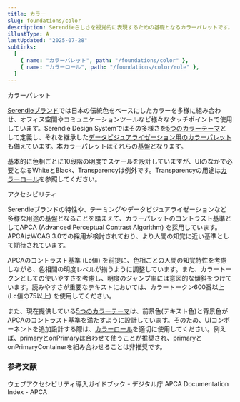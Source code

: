 ```yaml
---
title: カラー
slug: foundations/color
description: Serendieらしさを視覚的に表現するための基礎となるカラーパレットです。このパレットに基づくことでプロダクト間の一貫性を強化できます。カラーパレットはリファレンストークンとして定義されています。
illustType: A
lastUpdated: "2025-07-28"
subLinks:
  [
    { name: "カラーパレット", path: "/foundations/color" },
    { name: "カラーロール", path: "/foundations/color/role" },
  ]
---
```



<PageSection>
  <PageHeadline number={1}>カラーパレット</PageHeadline>

[Serendieブランド](https://www.mitsubishielectric.co.jp/serendie/)では日本の伝統色をベースにしたカラーを多様に組み合わせ、オフィス空間やコミュニケーションツールなど様々なタッチポイントで使用しています。Serendie Design Systemではその多様さを[5つのカラーテーマ](/foundations/theming)として定義し、それを継承した[データビジュアライゼーション用のカラーパレット](/foundations/data-visualization/)も備えています。本カラーパレットはそれらの基盤となります。

基本的に色相ごとに10段階の明度でスケールを設計していますが、UIのなかで必要となるWhiteとBlack、Transparencyは例外です。Transparencyの用途は[カラーロール](/foundations/color/role#section-4)を参照してください。

  <div
    class={css({
      mt: "sd.system.dimension.spacing.twoExtraLarge",
      maxWidth: "calc(100vw - 48px)",
      overflowX: "auto",
    })}
  >
    <ColorMatrix />
  </div>
</PageSection>

<PageSection>
  <PageHeadline number={2}>アクセシビリティ</PageHeadline>

Serendieブランドの特性や、テーミングやデータビジュアライゼーションなど多様な用途の基盤となることを踏まえて、カラーパレットのコントラスト基準としてAPCA (Advanced Perceptual Contrast Algorithm) を採用しています。APCAはWCAG 3.0での採用が検討されており、より人間の知覚に近い基準として期待されています。

APCAのコントラスト基準 (Lc値) を前提に、色相ごとの人間の知覚特性を考慮しながら、色相間の明度レベルが揃うように調整しています。また、カラートークンとしての使いやすさを考慮し、明度のジャンプ率には意図的な傾斜をつけています。読みやすさが重要なテキストにおいては、カラートークン600番以上 (Lc値の75以上) を使用してください。

また、現在提供している[5つのカラーテーマ](/foundations/theming)は、前景色(テキスト色)と背景色がAPCAのコントラスト基準を満たすように設計しています。そのため、UIコンポーネントを追加設計する際は、[カラーロール](/foundations/color/role)を適切に使用してください。例えば、primaryとonPrimaryは合わせて使うことが推奨され、primaryとonPrimaryContainerを組み合わせることは非推奨です。

### 参考文献

<PageARef href="https://www.digital.go.jp/resources/introduction-to-web-accessibility-guidebook">
  ウェブアクセシビリティ導入ガイドブック - デジタル庁
</PageARef>
<PageARef href="https://git.apcacontrast.com/documentation/">
  APCA Documentation Index - APCA
</PageARef>

</PageSection>
